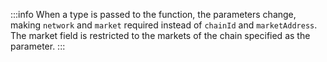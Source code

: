 :::info
When a type is passed to the function, the parameters change, making `network` and `market` required instead of `chainId` and `marketAddress`. The market field is restricted to the markets of the chain specified as the parameter.
:::